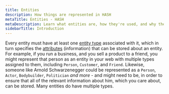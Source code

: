 ```yaml
---
title: Entities
description: How things are represented in HASH
metaTitle: Entities - HASH
metaDescription: Learn what entities are, how they're used, and why they're so important in HASH
sidebarTitle: Introduction
---
```


Every entity must have at least one [entity type](https://hash.ai/glossary/entity-types) associated with it, which in turn specifies the [attributes](https://hash.ai/glossary/entities/attributes) (information) that can be stored about an entity. For example, if you run a business, and you sell a product to a friend, you might represent that person as an entity in your web with multiple types assigned to them, including `Person`, `Customer`, and `Friend`. Likewise, someone like Arnold Schwarzenegger could be represented as a `Person`, `Actor`, `Bodybuilder`, `Politician` _and more_ - and might need to be, in order to ensure that all of the relevant information about him, which you care about, can be stored. Many entities do have multiple types.
